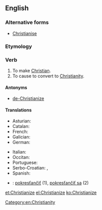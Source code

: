 ==English==

===Alternative forms===
* [[Christianise]] {{qualifier|UK}}

===Etymology===
{{suffix|Christian|ize}}

===Verb===
{{en-verb|Christianiz|es}}

# To make [[Christian]].
# To cause to convert to [[Christianity]].

====Antonyms====
* [[de-Christianize]]

====Translations====
{{trans-top|to convert to Christianity}}
* Asturian: {{t|ast|cristianizar}}
* Catalan: {{t|ca|cristianitzar}}
* French: {{t+|fr|christianiser}}
* Galician: {{t|gl|cristianizar}}
* German: {{t+|de|christianisieren}}
{{trans-mid}}
* Italian: {{t|it|cristianizzare}}
* Occitan: {{t|oc|cristianisar}}
* Portuguese: {{t|pt|cristianizar}}
* Serbo-Croatian: {{t-|sh|kristijanizirati|alt=kristijanizírati}}, {{t-|sh|pokrstiti|alt=pokr̀stiti}}
* Spanish: {{t-|es|cristianizar}}
{{trans-bottom}}

{{checktrans-top}}
* {{ttbc|sk}}: [[pokresťančiť]] (1), [[pokresťančiť sa]] (2)
{{trans-bottom}}

[[Category:en:Christianity]]

[[et:Christianize]]
[[el:Christianize]]
[[ko:Christianize]]